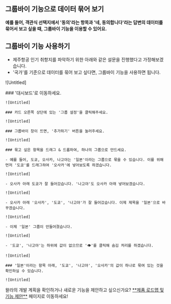 
## 그룹바이 기능으로 데이터 묶어 보기

<Callout type='info' emoji="🔔">**예를 들어, 객관식 선택지에서 '동의'라는 항목과 '네, 동의합니다'라는 답변의 데이터를 묶어서 보고 싶을 때, 그룹바이 기능을 이용할 수 있어요.**</Callout>

## 그룹바이 기능 사용하기

- 제주항공 인기 취항지를 파악하기 위한 아래와 같은 설문을 진행했다고 가정해보겠습니다.
- '국가'를 기준으로 데이터를 묶어 보고 싶다면, 그룹바이 기능을 사용하면 됩니다.

![Untitled]


<Steps>
    ### '대시보드'로 이동하세요.

    ![Untitled]

    ### 카드 오른쪽 상단에 있는 '그룹 설정'을 클릭해주세요.

    ![Untitled]

    ### 그룹바이 창이 뜨면, '추가하기' 버튼을 눌러주세요.

    ![Untitled]

    ### 묶고 싶은 항목을 드래그 & 드롭하여, 하나의 그룹으로 만드세요.

    - 예를 들어, 도쿄, 오사카, 나고야는 '일본'이라는 그룹으로 묶을 수 있습니다. 이를 위해 먼저 '도쿄'를 드래그하여 '오사카'에 넣어보도록 하겠습니다.

    ![Untitled]

    - 오사카 아래 도쿄가 잘 들어갔습니다. '나고야'도 오사카 아래 넣어보겠습니다.

    ![Untitled]

    - 오사카 아래 '오사카', '도쿄', '나고야'가 잘 들어갔습니다. 이제 제목을 '일본'으로 바꾸겠습니다.

    ![Untitled]

    - 이제 '일본' 그룹이 만들어졌습니다.

    ![Untitled]

    - '도쿄', '나고야'는 하위에 값이 없으므로 '👁️'를 클릭해 숨김 처리를 하겠습니다.

    ![Untitled]

    ### '일본'이라는 항목 아래, '도쿄', '나고야', '오사카'의 값이 하나로 묶여 있는 것을 확인하실 수 있습니다.

    ![Untitled]
</Steps>

<Callout type='info' emoji="🔔">
    왈라의 개발 계획을 확인하거나 새로운 기능을 제안하고 싶으신가요? <a href='https://google.com' target="_blank" rel="noopener noreferrer" style={{textDecoration: 'underline'}}>**제품 로드맵 및 기능 제안**</a> 페이지로 이동하세요!
</Callout>